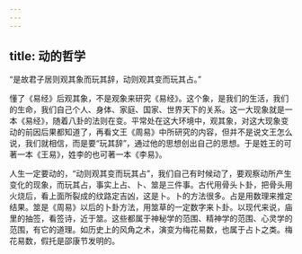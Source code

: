 ```yaml
---
---
---
```

title: 动的哲学
---




“是故君子居则观其象而玩其辞，动则观其变而玩其占。”

懂了《易经》后观其象，不是观象来研究《易经》。这个象，是我们的生活，我们的生命，我们自己个人、身体、家庭、国家、世界天下的关系。这一大现象就是一本《易经》，随着八卦的法则在变。平常处在这大环境中，观其象，对这大现象变动的前因后果都知道了，再看文王《周易》中所研究的内容，但并不是说文王怎么说，我们就相信，而是要“玩其辞”，通过他的思想创出自己的思想。于是姓王的可著一本《王易》，姓李的也可著一本《李易》。

人生一定要动的，“动则观其变而玩其占”，我们自己有时候动了，要观察动所产生变化的现象，而玩其占，事实上占、卜、筮是三件事。古代用骨头卜卦，把骨头用火烧后，看上面所裂成的纹路定吉凶，这是卜。卜的方法很多。占是用数理来推定结果。筮是《周易》以后的卜卦方法，用筮草的一定数字来卜卦。以现代来说，庙里的抽签，看签诗，近于筮。这些都属于神秘学的范围、精神学的范围、心灵学的范围，有它的道理。如历史上的风角之术，演变为梅花易数，也属于占卜之类。梅花易数，假托是邵康节发明的。